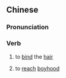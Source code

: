 {{also|束髪}}
==Chinese==
{{zh-forms|s=束发}}

===Pronunciation===
{{zh-pron
|m=shù髮
|c=cuk1 faat3
|cat=v
}}

===Verb===
{{zh-verb}}

# {{lb|zh|literary}} to [[bind]] the [[hair]]
# {{lb|zh|literary}} to [[reach]] [[boyhood]]